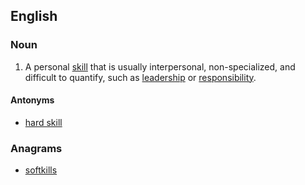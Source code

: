 ==English==

===Noun===
{{en-noun|head=[[soft]] [[skill]]}}
{{wikipedia}}

# {{human resources}} A personal [[skill]] that is usually interpersonal, non-specialized, and difficult to quantify, such as [[leadership]] or [[responsibility]].

====Antonyms====
* [[hard skill]]

===Anagrams===
* [[softkills#English|softkills]]